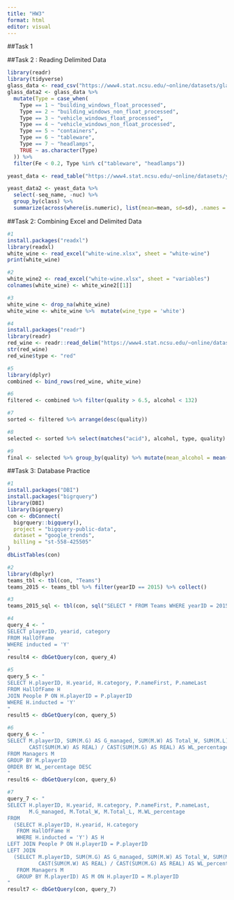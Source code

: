 ```yaml
---
title: "HW3"
format: html
editor: visual
---
```


##Task 1

##Task 2 : Reading Delimited Data
```r
library(readr)
library(tidyverse)
glass_data <- read_csv("https://www4.stat.ncsu.edu/~online/datasets/glass.data", c("Id", "RI", "Na", "Mg", "Al", "Si", "K", "Ca", "Ba", "Fe", "Type"))
glass_data2 <- glass_data %>%
  mutate(Type = case_when(
    Type == 1 ~ "building_windows_float_processed",
    Type == 2 ~ "building_windows_non_float_processed",
    Type == 3 ~ "vehicle_windows_float_processed",
    Type == 4 ~ "vehicle_windows_non_float_processed",  
    Type == 5 ~ "containers",
    Type == 6 ~ "tableware",
    Type == 7 ~ "headlamps",
    TRUE ~ as.character(Type)  
  )) %>%
  filter(Fe < 0.2, Type %in% c("tableware", "headlamps"))

yeast_data <- read_table("https://www4.stat.ncsu.edu/~online/datasets/yeast.data", c("seq_name", "mcg", "gvh", "alm", "mit", "erl", "pox", "vac", "nuc", "class"))

yeast_data2 <- yeast_data %>%
  select(-seq_name, -nuc) %>%
  group_by(class) %>%
  summarize(across(where(is.numeric), list(mean=mean, sd=sd), .names = "{.col}_{.fn}"))

```


##Task 2: Combining Excel and Delimited Data

```r
#1
install.packages("readxl")
library(readxl)
white_wine <- read_excel("white-wine.xlsx", sheet = "white-wine")
print(white_wine)

#2
white_wine2 <- read_excel("white-wine.xlsx", sheet = "variables")
colnames(white_wine) <- white_wine2[[1]]

#3
white_wine <- drop_na(white_wine)
white_wine <- white_wine %>%  mutate(wine_type = 'white')

#4
install.packages("readr")
library(readr)
red_wine <- readr::read_delim("https://www4.stat.ncsu.edu/~online/datasets/red-wine.csv", delim = ";")
str(red_wine)
red_wine$type <- "red"

#5
library(dplyr)
combined <- bind_rows(red_wine, white_wine)

#6
filtered <- combined %>% filter(quality > 6.5, alcohol < 132)

#7
sorted <- filtered %>% arrange(desc(quality))

#8
selected <- sorted %>% select(matches("acid"), alcohol, type, quality)

#9
final <- selected %>% group_by(quality) %>% mutate(mean_alcohol = mean(alcohol), sd_alcohol = sd(alcohol)) %>% ungroup()
```


##Task 3: Database Practice
```r
#1
install.packages("DBI")
install.packages("bigrquery")
library(DBI)
library(bigrquery)
con <- dbConnect(
  bigrquery::bigquery(),
  project = "bigquery-public-data",
  dataset = "google_trends",
  billing = "st-558-425505"
)
dbListTables(con)

#2
library(dbplyr)
teams_tbl <- tbl(con, "Teams")
teams_2015 <- teams_tbl %>% filter(yearID == 2015) %>% collect()

#3
teams_2015_sql <- tbl(con, sql("SELECT * FROM Teams WHERE yearID = 2015")) %>% collect()

#4
query_4 <- "
SELECT playerID, yearid, category
FROM HallOfFame
WHERE inducted = 'Y'
"
result4 <- dbGetQuery(con, query_4)

#5
query_5 <- "
SELECT H.playerID, H.yearid, H.category, P.nameFirst, P.nameLast
FROM HallOfFame H
JOIN People P ON H.playerID = P.playerID
WHERE H.inducted = 'Y'
"
result5 <- dbGetQuery(con, query_5)

#6
query_6 <- "
SELECT M.playerID, SUM(M.G) AS G_managed, SUM(M.W) AS Total_W, SUM(M.L) AS Total_L,
       CAST(SUM(M.W) AS REAL) / CAST(SUM(M.G) AS REAL) AS WL_percentage
FROM Managers M
GROUP BY M.playerID
ORDER BY WL_percentage DESC
"
result6 <- dbGetQuery(con, query_6)

#7
query_7 <- "
SELECT H.playerID, H.yearid, H.category, P.nameFirst, P.nameLast,
       M.G_managed, M.Total_W, M.Total_L, M.WL_percentage
FROM
  (SELECT H.playerID, H.yearid, H.category
   FROM HallOfFame H
   WHERE H.inducted = 'Y') AS H
LEFT JOIN People P ON H.playerID = P.playerID
LEFT JOIN
  (SELECT M.playerID, SUM(M.G) AS G_managed, SUM(M.W) AS Total_W, SUM(M.L) AS Total_L,
          CAST(SUM(M.W) AS REAL) / CAST(SUM(M.G) AS REAL) AS WL_percentage
   FROM Managers M
   GROUP BY M.playerID) AS M ON H.playerID = M.playerID
"
result7 <- dbGetQuery(con, query_7)
```

